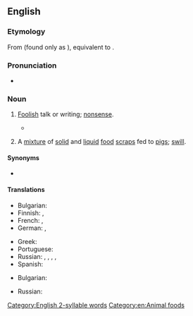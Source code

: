 ==English==

===Etymology===
From {{inh|en|enm|*hoggewasch}} (found only as {{cog|enm|hoggyswasch|lit=hog's wash|t=refuse of the kitchen for feeding pigs}}), equivalent to {{af|en|hog|wash}}.

===Pronunciation===
* {{audio|en-us-hogwash.ogg|Audio (US)|lang=en}}

===Noun===
{{en-noun|-}}

# {{lb|en|informal|figurative}} [[foolish|Foolish]] talk or writing; [[nonsense]].
#: {{syn|en|nonsense}}
#* {{quote-book
|lang=en
|year=2016
|author=T. Colin Campbell
|author2=Thomas M. Campbell
|title=The China Study: Revised and Expanded Edition
|publisher=BenBella Books, Inc.
|page=214
|passage=We have more faith in the average American than that. It’s not true that Americans love '''hogwash'''— it’s that '''hogwash''' inundates Americans, whether they want it or not! Some Americans want the truth— they just haven’t been able to find it because it is drowned out by '''hogwash'''.}}
# {{lb|en|literal}} A [[mixture]] of [[solid]] and [[liquid]] [[food]] [[scrap]]s fed to [[pig]]s; [[swill]]. {{defdate|from mid 15th c.}}
#: {{syn|en|slop|slops|swill}}

====Synonyms====
* {{sense|foolish talk}} {{seeSynonyms|nonsense|sense=1}}

====Translations====
{{trans-top|nonsense}}
* Bulgarian: {{t+|bg|глу́пости|f-p}}
* Finnish: {{t+|fi|pötypuhe}}, {{t+|fi|hölynpöly}}
* French: {{t+|fr|baratin|m}}, {{t+|fr|boniment|m}}
* German: {{t+|de|Quatsch|m}}, {{t+|de|Unsinn|m}}
{{trans-mid}}
* Greek: {{t+|el|κουραφέξαλα|n-p|sc=Grek}}
* Portuguese: {{t+|pt|disparate|m}}
* Russian: {{t+|ru|бред си́вой кобы́лы|m}} {{qualifier|lit.: delirium of a grey mare}}, {{t+|ru|вздор|m}}, {{t+|ru|ерунда́|f}}, {{t+|ru|глу́пости|f-p}}, {{t+|ru|фигня́|f}} {{qualifier|slang}}
* Spanish: {{t+|es|tonterías|f-p}}
{{trans-bottom}}

{{trans-top|scraps fed to pigs}}
* Bulgarian: {{t+|bg|помия|f}}
{{trans-mid}}
* Russian: {{t+|ru|помо́и|f-p}}
{{trans-bottom}}

[[Category:English 2-syllable words]]
[[Category:en:Animal foods]]